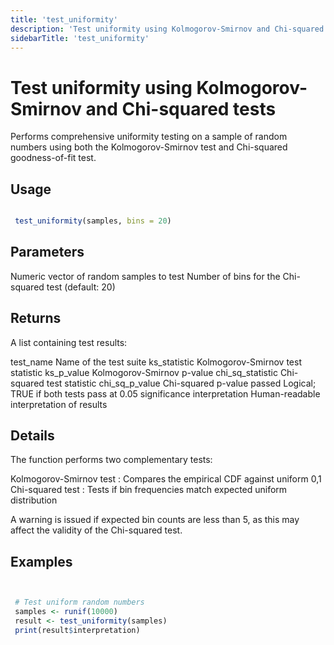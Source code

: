 ```yaml
---
title: 'test_uniformity'
description: 'Test uniformity using Kolmogorov-Smirnov and Chi-squared tests'
sidebarTitle: 'test_uniformity'
---
```


# Test uniformity using Kolmogorov-Smirnov and Chi-squared tests


 Performs comprehensive uniformity testing on a sample of random numbers using
 both the Kolmogorov-Smirnov test and Chi-squared goodness-of-fit test.


## Usage

```r

 test_uniformity(samples, bins = 20)

```

## Parameters

<ParamField body="samples" type="any">
  Numeric vector of random samples to test
</ParamField>
<ParamField body="bins" type="any">
  Number of bins for the Chi-squared test (default: 20)
</ParamField>

## Returns


 A list containing test results:

 test_name Name of the test suite
 ks_statistic Kolmogorov-Smirnov test statistic
 ks_p_value Kolmogorov-Smirnov p-value
 chi_sq_statistic Chi-squared test statistic
 chi_sq_p_value Chi-squared p-value
 passed Logical; TRUE if both tests pass at 0.05 significance
 interpretation Human-readable interpretation of results



## Details


 The function performs two complementary tests:

   Kolmogorov-Smirnov test : Compares the empirical CDF against uniform 0,1
   Chi-squared test : Tests if bin frequencies match expected uniform distribution


 A warning is issued if expected bin counts are less than 5, as this may
 affect the validity of the Chi-squared test.


## Examples

```r


 # Test uniform random numbers
 samples <- runif(10000)
 result <- test_uniformity(samples)
 print(result$interpretation)


```
